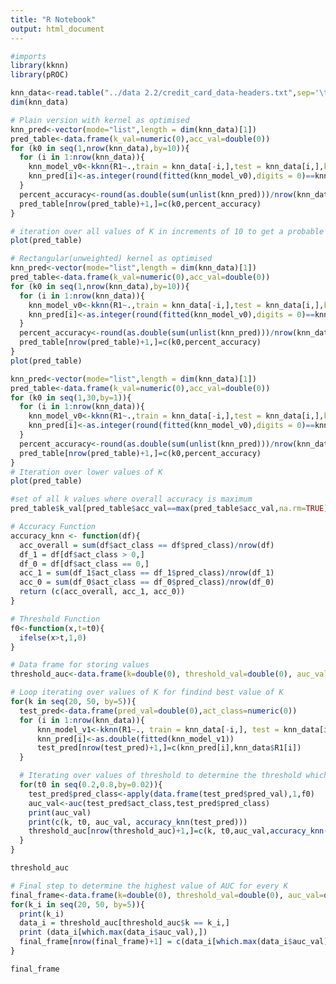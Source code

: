 ```yaml
---
title: "R Notebook"
output: html_document
---
```


```r
#imports
library(kknn)
library(pROC)
```

```r
knn_data<-read.table("../data 2.2/credit_card_data-headers.txt",sep='\t',header=TRUE)
dim(knn_data)
```

```r
# Plain version with kernel as optimised 
knn_pred<-vector(mode="list",length = dim(knn_data)[1])
pred_table<-data.frame(k_val=numeric(0),acc_val=double(0))
for (k0 in seq(1,nrow(knn_data),by=10)){
  for (i in 1:nrow(knn_data)){
    knn_model_v0<-kknn(R1~.,train = knn_data[-i,],test = knn_data[i,],k=k0,kernel="optimal",scale = TRUE)
    knn_pred[i]<-as.integer(round(fitted(knn_model_v0),digits = 0)==knn_data$R1[i]) 
  }
  percent_accuracy<-round(as.double(sum(unlist(knn_pred)))/nrow(knn_data),digits =2)
  pred_table[nrow(pred_table)+1,]=c(k0,percent_accuracy)
}
```

```r
# iteration over all values of K in increments of 10 to get a probable range where max accuarcy is attained
plot(pred_table)
```

```r
# Rectangular(unweighted) kernel as optimised 
knn_pred<-vector(mode="list",length = dim(knn_data)[1])
pred_table<-data.frame(k_val=numeric(0),acc_val=double(0))
for (k0 in seq(1,nrow(knn_data),by=10)){
  for (i in 1:nrow(knn_data)){
    knn_model_v0<-kknn(R1~.,train = knn_data[-i,],test = knn_data[i,],k=k0,kernel="rectangular",scale = TRUE)
    knn_pred[i]<-as.integer(round(fitted(knn_model_v0),digits = 0)==knn_data$R1[i]) 
  }
  percent_accuracy<-round(as.double(sum(unlist(knn_pred)))/nrow(knn_data),digits =2)
  pred_table[nrow(pred_table)+1,]=c(k0,percent_accuracy)
}
plot(pred_table)
```

```r
knn_pred<-vector(mode="list",length = dim(knn_data)[1])
pred_table<-data.frame(k_val=numeric(0),acc_val=double(0))
for (k0 in seq(1,30,by=1)){
  for (i in 1:nrow(knn_data)){
    knn_model_v0<-kknn(R1~.,train = knn_data[-i,],test = knn_data[i,],k=k0,kernel="rectangular",scale = TRUE)
    knn_pred[i]<-as.integer(round(fitted(knn_model_v0),digits = 0)==knn_data$R1[i]) 
  }
  percent_accuracy<-round(as.double(sum(unlist(knn_pred)))/nrow(knn_data),digits =2)
  pred_table[nrow(pred_table)+1,]=c(k0,percent_accuracy)
}
# Iteration over lower values of K
plot(pred_table)
```

```r
#set of all k values where overall accuracy is maximum
pred_table$k_val[pred_table$acc_val==max(pred_table$acc_val,na.rm=TRUE)]
```

```r
# Accuracy Function
accuracy_knn <- function(df){
  acc_overall = sum(df$act_class == df$pred_class)/nrow(df)
  df_1 = df[df$act_class > 0,]
  df_0 = df[df$act_class == 0,]
  acc_1 = sum(df_1$act_class == df_1$pred_class)/nrow(df_1)
  acc_0 = sum(df_0$act_class == df_0$pred_class)/nrow(df_0)
  return (c(acc_overall, acc_1, acc_0))
}
```

```r
# Threshold Function
f0<-function(x,t=t0){
  ifelse(x>t,1,0)
}
```


```r
# Data frame for storing values
threshold_auc<-data.frame(k=double(0), threshold_val=double(0), auc_val=double(0), acc_overall=double(0), acc_1=double(0), acc_0=double(0))

# Loop iterating over values of K for findind best value of K
for(k in seq(20, 50, by=5)){
  test_pred<-data.frame(pred_val=double(0),act_class=numeric(0))
  for (i in 1:nrow(knn_data)){
      knn_model_v1<-kknn(R1~., train = knn_data[-i,], test = knn_data[i,], k=k, kernel="rectangular", scale = TRUE)
      knn_pred[i]<-as.double(fitted(knn_model_v1))
      test_pred[nrow(test_pred)+1,]=c(knn_pred[i],knn_data$R1[i])
  }

  # Iterating over values of threshold to determine the threshold which maximizes AUC score and hence the better separation between the two classes
  for(t0 in seq(0.2,0.8,by=0.02)){
    test_pred$pred_class<-apply(data.frame(test_pred$pred_val),1,f0)
    auc_val<-auc(test_pred$act_class,test_pred$pred_class)
    print(auc_val)
    print(c(k, t0, auc_val, accuracy_knn(test_pred)))
    threshold_auc[nrow(threshold_auc)+1,]=c(k, t0,auc_val,accuracy_knn(test_pred)[1], accuracy_knn(test_pred)[2], accuracy_knn(test_pred)[3])
  }
}
```

```r
threshold_auc
```

```r
# Final step to determine the highest value of AUC for every K
final_frame<-data.frame(k=double(0), threshold_val=double(0), auc_val=double(0), acc_overall=double(0), acc_1=double(0), acc_0=double(0))
for(k_i in seq(20, 50, by=5)){
  print(k_i)
  data_i = threshold_auc[threshold_auc$k == k_i,]
  print (data_i[which.max(data_i$auc_val),])
  final_frame[nrow(final_frame)+1] = c(data_i[which.max(data_i$auc_val),])
}
```

```r
final_frame
```

